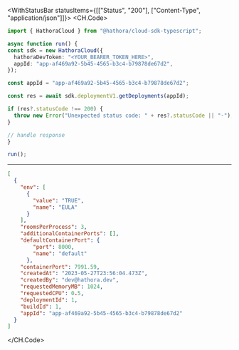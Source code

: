 

<WithStatusBar statusItems={[["Status", "200"], ["Content-Type", "application/json"]]}>
  <CH.Code>
  ```typescript GetDeployments.ts
  import { HathoraCloud } from "@hathora/cloud-sdk-typescript";

async function run() {
  const sdk = new HathoraCloud({
    hathoraDevToken: "<YOUR_BEARER_TOKEN_HERE>",
    appId: "app-af469a92-5b45-4565-b3c4-b79878de67d2",
  });

  const appId = "app-af469a92-5b45-4565-b3c4-b79878de67d2";
  
  const res = await sdk.deploymentV1.getDeployments(appId);

  if (res?.statusCode !== 200) {
    throw new Error("Unexpected status code: " + res?.statusCode || "-");
  }
  
  // handle response
}

run();
  ```
  ---

  ```json Example Response
  [
    {
      "env": [
        {
          "value": "TRUE",
          "name": "EULA"
        }
      ],
      "roomsPerProcess": 3,
      "additionalContainerPorts": [],
      "defaultContainerPort": {
          "port": 8000,
          "name": "default"
        },
      "containerPort": 7991.59,
      "createdAt": "2023-05-27T23:56:04.473Z",
      "createdBy": "dev@hathora.dev",
      "requestedMemoryMB": 1024,
      "requestedCPU": 0.5,
      "deploymentId": 1,
      "buildId": 1,
      "appId": "app-af469a92-5b45-4565-b3c4-b79878de67d2"
    }
  ]
  ```
  </CH.Code>
</WithStatusBar>
